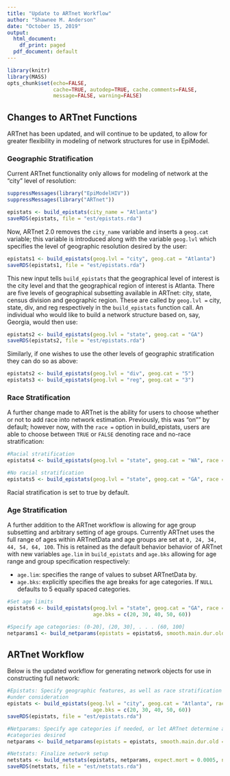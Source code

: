 ```yaml
---
title: "Update to ARTnet Workflow"
author: "Shawnee M. Anderson"
date: "October 15, 2019"
output:
  html_document:
    df_print: paged
  pdf_document: default
---
```


```r
library(knitr)
library(MASS)
opts_chunk$set(echo=FALSE,
               cache=TRUE, autodep=TRUE, cache.comments=FALSE,
               message=FALSE, warning=FALSE)
```

## Changes to ARTnet Functions

ARTnet has been updated, and will continue to be updated, to allow for greater flexibility in modeling of network structures for use in EpiModel. 

### Geographic Stratification

Current ARTnet functionality only allows for modeling of network at the "city" level of resolution:

```r
suppressMessages(library("EpiModelHIV"))
suppressMessages(library("ARTnet"))

epistats <- build_epistats(city_name = "Atlanta")
saveRDS(epistats, file = "est/epistats.rda")
```

Now, ARTnet 2.0 removes the `city_name` variable and inserts a `geog.cat` variable; this variable is introduced along with the variable `geog.lvl` which specifies the level of geographic resolution desired by the user:

```r
epistats1 <- build_epistats(geog.lvl = "city", geog.cat = "Atlanta")
saveRDS(epistats1, file = "est/epistats.rda")
```

This new input tells `build_epistats` that the geographical level of interest is the city level and that the geographical region of interest is Atlanta. There are five levels of geographical subsetting available in ARTnet: city, state, census division and geographic region. These are called by `geog.lvl = ` city, state, div, and reg respectively in the `build_epistats` function call. An individual who would like to build a network structure based on, say, Georgia, would then use:

```r
epistats2 <- build_epistats(geog.lvl = "state", geog.cat = "GA")
saveRDS(epistats2, file = "est/epistats.rda")
```

Similarly, if one wishes to use the other levels of geographic stratification they can do so as above:

```r
epistats2 <- build_epistats(geog.lvl = "div", geog.cat = "5")
epistats3 <- build_epistats(geog.lvl = "reg", geog.cat = "3")
```

### Race Stratification

A further change made to ARTnet is the ability for users to choose whether or not to add race into network estimation. Previously, this was "on"" by default; however now, with the `race = ` option in build_epistats, users are able to choose between `TRUE` or `FALSE` denoting race and no-race stratification:

```r
#Racial stratification
epistats4 <- build_epistats(geog.lvl = "state", geog.cat = "WA", race = TRUE)

#No racial stratification
epistats5 <- build_epistats(geog.lvl = "state", geog.cat = "GA", race = FALSE)
```

Racial stratification is set to true by default.

### Age Stratification

A further addition to the ARTnet workflow is allowing for age group subsetting and arbitrary setting of age groups. Currently ARTnet uses the full range of ages within ARTnetData and age groups are set at `0, 24, 34, 44, 54, 64, 100`. This is retained as the default behavior behavior of ARTnet with new variables `age.lim` in `build_epistats` and `age.bks` allowing for age range and group specification respectively:

* `age.lim`: specifies the range of values to subset ARTnetData by.
* `age.bks`: explicitly specifies the age breaks for age categories. If `NULL` defaults to 5 equally spaced categories.

```r
#Set age limits
epistats6 <- build_epistats(geog.lvl = "state", geog.cat = "GA", race = TRUE, age.lim = c(15, 65),
                            age.bks = c(20, 30, 40, 50, 60))

#Specify age categories: (0-20], (20, 30], . . . (60, 100]
netparams1 <- build_netparams(epistats = epistats6, smooth.main.dur.old = TRUE)
```

## ARTnet Workflow

Below is the updated workflow for generating network objects for use in constructing full network:

```r
#Epistats: Specify geographic features, as well as race stratification and total age range
#under consideration
epistats <- build_epistats(geog.lvl = "city", geog.cat = "Atlanta", race = TRUE, age.lim = c(15, 65),
                            age.bks = c(20, 30, 40, 50, 60))
saveRDS(epistats, file = "est/epistats.rda")

#Netparams: Specify age categories if needed, or let ARTnet determine age categories by number of 
#categories desired
netparams <- build_netparams(epistats = epistats, smooth.main.dur.old = TRUE)

#Netstats: Finalize network setup 
netstats <- build_netstats(epistats, netparams, expect.mort = 0.0005, network.size = 1000)
saveRDS(netstats, file = "est/netstats.rda")
```

